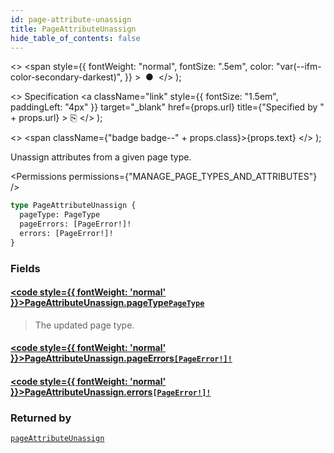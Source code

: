 ```yaml
---
id: page-attribute-unassign
title: PageAttributeUnassign
hide_table_of_contents: false
---
```


  <>
    <span
      style={{
        fontWeight: "normal",
        fontSize: ".5em",
        color: "var(--ifm-color-secondary-darkest)",
      }}
    >
      &nbsp;●&nbsp;
    </span>
  </>
);

  <>
    Specification
    <a
      className="link"
      style={{ fontSize: "1.5em", paddingLeft: "4px" }}
      target="\_blank"
      href={props.url}
      title={"Specified by " + props.url}
    >
      ⎘
    </a>
  </>
);

  <>
    <span className={"badge badge--" + props.class}>{props.text}</span>
  </>
);

Unassign attributes from a given page type.

<Permissions permissions={"MANAGE_PAGE_TYPES_AND_ATTRIBUTES"} />

```graphql
type PageAttributeUnassign {
  pageType: PageType
  pageErrors: [PageError!]!
  errors: [PageError!]!
}
```

### Fields

#### [<code style={{ fontWeight: 'normal' }}>PageAttributeUnassign.<b>pageType</b></code>](#)<Bullet />[`PageType`](../../../api-reference/pages/objects/page-type) <Badge class="secondary" text="object"/> <Badge class="secondary" text="pages"/>

> The updated page type.

#### [<code style={{ fontWeight: 'normal' }}>PageAttributeUnassign.<b>pageErrors</b></code>](#)<Bullet />[`[PageError!]!`](../../../api-reference/pages/objects/page-error) <Badge class="secondary" text="non-null"/> <Badge class="secondary" text="object"/> <Badge class="secondary" text="pages"/>

>

#### [<code style={{ fontWeight: 'normal' }}>PageAttributeUnassign.<b>errors</b></code>](#)<Bullet />[`[PageError!]!`](../../../api-reference/pages/objects/page-error) <Badge class="secondary" text="non-null"/> <Badge class="secondary" text="object"/> <Badge class="secondary" text="pages"/>

>

### Returned by

[`pageAttributeUnassign`](../../../api-reference/pages/mutations/page-attribute-unassign) <Badge class="secondary" text="mutation"/>

